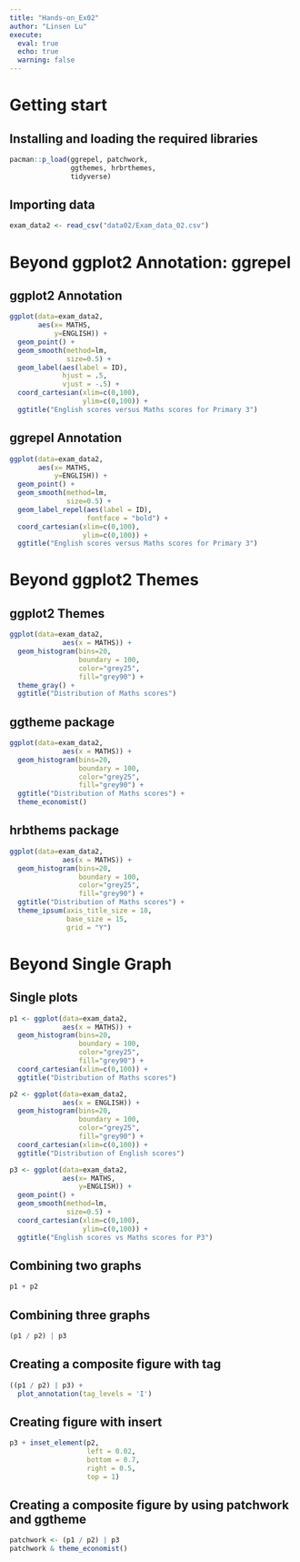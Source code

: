 ```yaml
---
title: "Hands-on_Ex02"
author: "Linsen Lu"
execute: 
  eval: true
  echo: true
  warning: false
---
```


# Getting start

## **Installing and loading the required libraries**

```R
pacman::p_load(ggrepel, patchwork, 
               ggthemes, hrbrthemes,
               tidyverse) 
```

## Importing data

```R
exam_data2 <- read_csv("data02/Exam_data_02.csv")
```

# Beyond ggplot2 Annotation: ggrepel

## ggplot2 Annotation

```R
ggplot(data=exam_data2, 
       aes(x= MATHS, 
           y=ENGLISH)) +
  geom_point() +
  geom_smooth(method=lm, 
              size=0.5) +  
  geom_label(aes(label = ID), 
             hjust = .5, 
             vjust = -.5) +
  coord_cartesian(xlim=c(0,100),
                  ylim=c(0,100)) +
  ggtitle("English scores versus Maths scores for Primary 3")
```

## ggrepel Annotation

```R
ggplot(data=exam_data2, 
       aes(x= MATHS, 
           y=ENGLISH)) +
  geom_point() +
  geom_smooth(method=lm, 
              size=0.5) +  
  geom_label_repel(aes(label = ID), 
                   fontface = "bold") +
  coord_cartesian(xlim=c(0,100),
                  ylim=c(0,100)) +
  ggtitle("English scores versus Maths scores for Primary 3")
```

# **Beyond ggplot2 Themes**

## ggplot2 Themes

```R
ggplot(data=exam_data2, 
             aes(x = MATHS)) +
  geom_histogram(bins=20, 
                 boundary = 100,
                 color="grey25", 
                 fill="grey90") +
  theme_gray() +
  ggtitle("Distribution of Maths scores") 
```

## **ggtheme package**

```R
ggplot(data=exam_data2, 
             aes(x = MATHS)) +
  geom_histogram(bins=20, 
                 boundary = 100,
                 color="grey25", 
                 fill="grey90") +
  ggtitle("Distribution of Maths scores") +
  theme_economist()
```

## hrbthems package

```R
ggplot(data=exam_data2, 
             aes(x = MATHS)) +
  geom_histogram(bins=20, 
                 boundary = 100,
                 color="grey25", 
                 fill="grey90") +
  ggtitle("Distribution of Maths scores") +
  theme_ipsum(axis_title_size = 18,
              base_size = 15,
              grid = "Y")
```

# **Beyond Single Graph**

## Single plots

```R
p1 <- ggplot(data=exam_data2, 
             aes(x = MATHS)) +
  geom_histogram(bins=20, 
                 boundary = 100,
                 color="grey25", 
                 fill="grey90") + 
  coord_cartesian(xlim=c(0,100)) +
  ggtitle("Distribution of Maths scores")
```

```R
p2 <- ggplot(data=exam_data2, 
             aes(x = ENGLISH)) +
  geom_histogram(bins=20, 
                 boundary = 100,
                 color="grey25", 
                 fill="grey90") +
  coord_cartesian(xlim=c(0,100)) +
  ggtitle("Distribution of English scores")
```

```R
p3 <- ggplot(data=exam_data2, 
             aes(x= MATHS, 
                 y=ENGLISH)) +
  geom_point() +
  geom_smooth(method=lm, 
              size=0.5) +  
  coord_cartesian(xlim=c(0,100),
                  ylim=c(0,100)) +
  ggtitle("English scores vs Maths scores for P3")
```

## Combining two graphs

```R
p1 + p2
```

## Combining three graphs

```r
(p1 / p2) | p3
```

## **Creating a composite figure with tag**

```R
((p1 / p2) | p3) + 
  plot_annotation(tag_levels = 'I')
```

## **Creating figure with insert**

```R
p3 + inset_element(p2, 
                   left = 0.02, 
                   bottom = 0.7, 
                   right = 0.5, 
                   top = 1)
```

## **Creating a composite figure by using patchwork and ggtheme**

```R
patchwork <- (p1 / p2) | p3
patchwork & theme_economist()
```
